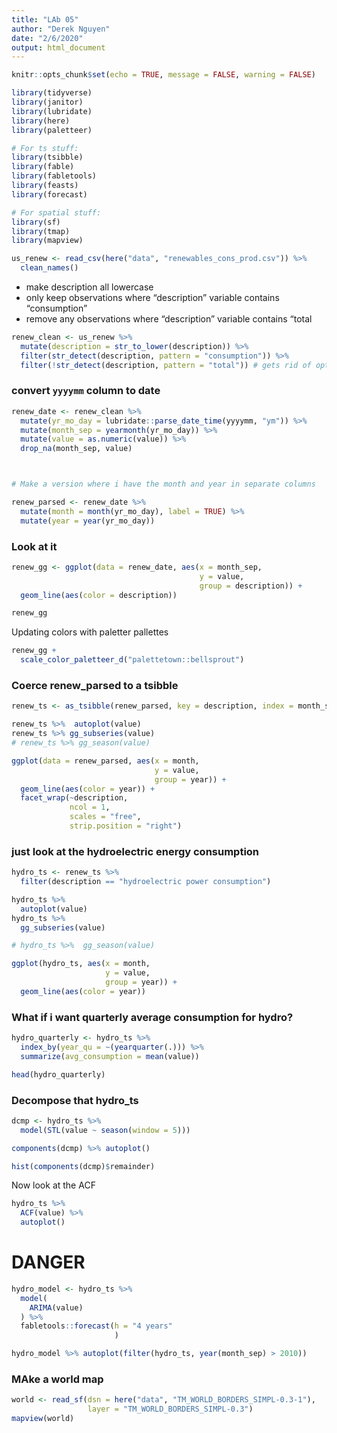 ```yaml
---
title: "LAb 05"
author: "Derek Nguyen"
date: "2/6/2020"
output: html_document
---
```


```r
knitr::opts_chunk$set(echo = TRUE, message = FALSE, warning = FALSE)
```

```r
library(tidyverse)
library(janitor)
library(lubridate)
library(here)
library(paletteer)

# For ts stuff: 
library(tsibble)
library(fable)
library(fabletools)
library(feasts)
library(forecast)

# For spatial stuff: 
library(sf)
library(tmap)
library(mapview)
```

```r
us_renew <- read_csv(here("data", "renewables_cons_prod.csv")) %>% 
  clean_names()
```

- make description all lowercase
- only keep observations where "description" variable contains "consumption"
- remove any observations where "description" variable contains "total

```r
renew_clean <- us_renew %>% 
  mutate(description = str_to_lower(description)) %>% 
  filter(str_detect(description, pattern = "consumption")) %>% 
  filter(!str_detect(description, pattern = "total")) # gets rid of options with word total
```

### convert `yyyymm` column to date
```r
renew_date <- renew_clean %>% 
  mutate(yr_mo_day = lubridate::parse_date_time(yyyymm, "ym")) %>% 
  mutate(month_sep = yearmonth(yr_mo_day)) %>% 
  mutate(value = as.numeric(value)) %>% 
  drop_na(month_sep, value)



# Make a version where i have the month and year in separate columns

renew_parsed <- renew_date %>% 
  mutate(month = month(yr_mo_day), label = TRUE) %>% 
  mutate(year = year(yr_mo_day))
```

### Look at it

```r
renew_gg <- ggplot(data = renew_date, aes(x = month_sep, 
                                          y = value,
                                          group = description)) + 
  geom_line(aes(color = description))

renew_gg
```

Updating colors with paletter pallettes
```r
renew_gg +
  scale_color_paletteer_d("palettetown::bellsprout")
```

### Coerce renew_parsed to a tsibble
```r
renew_ts <- as_tsibble(renew_parsed, key = description, index = month_sep)
```

```r
renew_ts %>%  autoplot(value)
renew_ts %>% gg_subseries(value)
# renew_ts %>% gg_season(value)

ggplot(data = renew_parsed, aes(x = month, 
                                y = value,
                                group = year)) +
  geom_line(aes(color = year)) +
  facet_wrap(~description,
             ncol = 1,
             scales = "free",
             strip.position = "right")
```

### just look at the hydroelectric energy consumption

```r
hydro_ts <- renew_ts %>% 
  filter(description == "hydroelectric power consumption")

hydro_ts %>% 
  autoplot(value)
hydro_ts %>% 
  gg_subseries(value)

# hydro_ts %>%  gg_season(value)

ggplot(hydro_ts, aes(x = month,
                     y = value,
                     group = year)) +
  geom_line(aes(color = year))
```

### What if i want quarterly average consumption for hydro?
```r
hydro_quarterly <- hydro_ts %>% 
  index_by(year_qu = ~(yearquarter(.))) %>% 
  summarize(avg_consumption = mean(value))

head(hydro_quarterly)
```

### Decompose that hydro_ts
```r
dcmp <- hydro_ts %>% 
  model(STL(value ~ season(window = 5)))

components(dcmp) %>% autoplot()
```

```r
hist(components(dcmp)$remainder)
```

Now look at the ACF
```r
hydro_ts %>% 
  ACF(value) %>% 
  autoplot()

```
# DANGER

```r
hydro_model <- hydro_ts %>% 
  model(
    ARIMA(value)
  ) %>% 
  fabletools::forecast(h = "4 years"
                       )

hydro_model %>% autoplot(filter(hydro_ts, year(month_sep) > 2010))
```

### MAke a world map

```r
world <- read_sf(dsn = here("data", "TM_WORLD_BORDERS_SIMPL-0.3-1"),
                 layer = "TM_WORLD_BORDERS_SIMPL-0.3")
mapview(world)
```











